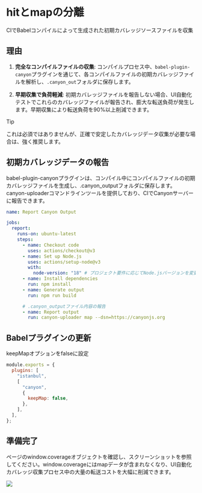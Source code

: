 
# hitとmapの分離

CIでBabelコンパイルによって生成された初期カバレッジソースファイルを収集

## 理由

1. **完全なコンパイルファイルの収集**: コンパイルプロセス中、`babel-plugin-canyon`プラグインを通じて、各コンパイルファイルの初期カバレッジファイルを解析し、`.canyon_out`フォルダに保存します。

2. **早期収集で負荷軽減**: 初期カバレッジファイルを報告しない場合、UI自動化テストでこれらのカバレッジファイルが報告され、膨大な転送負荷が発生します。早期収集により転送負荷を90%以上削減できます。

> [!TIP]
>
> これは必須ではありませんが、正確で安定したカバレッジデータ収集が必要な場合は、強く推奨します。

## 初期カバレッジデータの報告

babel-plugin-canyonプラグインは、コンパイル中にコンパイルファイルの初期カバレッジファイルを生成し、.canyon_outputフォルダに保存します。canyon-uploaderコマンドラインツールを提供しており、CIでCanyonサーバーに報告できます。

```yml filename=".github/workflows/report-canyon-output.yml" {19,20} copy
name: Report Canyon Output

jobs:
  report:
    runs-on: ubuntu-latest
    steps:
      - name: Checkout code
        uses: actions/checkout@v3
      - name: Set up Node.js
        uses: actions/setup-node@v3
        with:
          node-version: "18" # プロジェクト要件に応じてNode.jsバージョンを変更できます
      - name: Install dependencies
        run: npm install
      - name: Generate output
        run: npm run build

      # .canyon_outputファイル内容の報告
      - name: Report output
        run: canyon-uploader map --dsn=https://canyonjs.org
```

## Babelプラグインの更新

keepMapオプションをfalseに設定

```js filename="babel.config.js" {7} copy
module.exports = {
  plugins: [
    "istanbul",
    [
      "canyon",
      {
        keepMap: false,
      },
    ],
  ],
};
```

## 準備完了

ページのwindow.coverageオブジェクトを確認し、スクリーンショットを参照してください。window.coverageにはmapデータが含まれなくなり、UI自動化カバレッジ収集プロセス中の大量の転送コストを大幅に削減できます。

![](https://cdn.jsdelivr.net/gh/canyon-project/assets/docs/static/jietu1.png) 